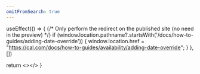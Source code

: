 ```yaml
---
omitFromSearch: true
---
```



  useEffect(() => {
    {/* Only perform the redirect on the published site (no need in the preview) */}
    if (window.location.pathname?.startsWith('/docs/how-to-guides/adding-date-override')) {
      window.location.href = "https://cal.com/docs/how-to-guides/availability/adding-date-override";
    }
  }, [])
  
  return <></>
}

<Redirect />
